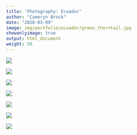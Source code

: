 ```yaml
---
title: 'Photography: Ecuador'
author: "Cameryn Brock"
date: "2020-03-09"
image: img/portfolio/ecuador/green_thorntail.jpg
showonlyimage: true
output: html_document
weight: 50
---
```


![][1]

![][2]

![][3]

![][4]

![][5]

![][6]

![][7]


[1]: /img/portfolio/ecuador/capuchin.jpg

[2]: /img/portfolio/ecuador/green_thorntail.jpg

[3]: /img/portfolio/ecuador/kyle.jpg

[4]: /img/portfolio/ecuador/scarlet_macaw.jpg

[5]: /img/portfolio/ecuador/rufous_tailed_hummingbird.jpg

[6]: /img/portfolio/ecuador/napo.jpg

[7]: /img/portfolio/ecuador/butterfly.jpg




